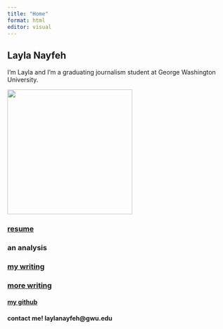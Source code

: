 ```yaml
---
title: "Home"
format: html
editor: visual
---
```


## **Layla Nayfeh**

I'm Layla and I'm a graduating journalism student at George Washington University.

![](headshot.jpg){width="284"}

### [**resume**](https://github.com/laylanayfeh/laylanayfeh/blob/main/RESUME%20Layla%20Nayfeh%20(2).pdf)

### **an analysis**

### [**my writing**](https://laylanayfeh.github.io/laylanayfeh/writing.html)

### [**more writing**](https://laylanayfeh.github.io/laylanayfeh/morewriting.html)

#### 

#### [my github](https://github.com/laylanayfeh)

#### contact me! laylanayfeh\@gwu.edu
